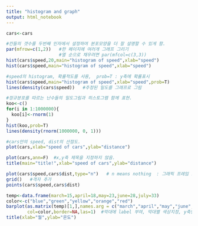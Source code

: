 ---
title: "histogram and graph"
output: html_notebook
---
```{r}
cars<-cars
```

```{r}
#칸들의 갯수를 두번째 인자에서 설정하여 분포모양을 더 잘 설명할 수 있게 함. 
par(mfrow=c(1,2))   #한 페이지에 여러개 그래프 그리기
                    #열 순으로 채우려면 par(mfcol=c(3,3))
hist(cars$speed,20,main="histogram of speed",xlab="speed")
hist(cars$speed,main="histogram of speed",xlab="speed")
```
```{r}
#speed의 histogram, 확률척도를 사용,  prob=T : y축에 확률표시
hist(cars$speed,main="histogram of speed",xlab="speed",prob=T)  
lines(density(cars$speed))   #추정된 밀도를 그래프로 그림
```
```{r}
#정규분포를 따르는 난수들의 밀도그림과 히스토그램 함께 표현.
koo<-c()
for(i in 1:1000000){
  koo[i]<-rnorm(1)
}
hist(koo,prob=T)
lines(density(rnorm(1000000, 0, 1)))
```

```{r}
#cars안의 speed, dist의 산점도.
plot(cars,xlab="speed of cars",ylab="distance")

plot(cars,ann=F)  #x,y축 제목을 지정하지 않음.
title(main="title!",xlab="speed of cars",ylab="distance")
```

```{r}
plot(cars$speed,cars$dist,type="n")   # n means nothing  : 그래픽 프레임 초기설정
grid()   #격자 추가
points(cars$speed,cars$dist)
```
```{r}
temp<-data.frame(march=15,april=18,may=23,june=28,july=33)
color<-c("blue","green","yellow","orange","red")
barplot(as.matrix(temp)[1,],names.arg = c("march","april","may","june","july"),
        col=color,border=NA,las=1)  #막대에 label 부여, 막대별 색상지정, y축범례돌림, 테두리 제거
title(xlab="월",ylab="온도")
```
